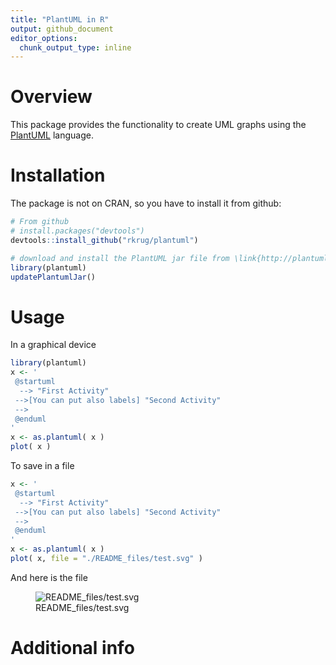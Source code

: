 ```yaml
---
title: "PlantUML in R"
output: github_document
editor_options: 
  chunk_output_type: inline
---
```

# Overview
This package provides the functionality to create UML graphs using the [PlantUML](http://plantuml.com/) language.

# Installation
The package is not on CRAN, so you have to install it from github:
```r
# From github
# install.packages("devtools")
devtools::install_github("rkrug/plantuml")

# download and install the PlantUML jar file from \link{http://plantuml.com/download}
library(plantuml)
updatePlantumlJar()
```

# Usage
In a graphical device
```r
library(plantuml)
x <- '
 @startuml
  --> "First Activity"
 -->[You can put also labels] "Second Activity"
 -->
 @enduml
'
x <- as.plantuml( x )
plot( x )
```

To save in a file
```r
x <- '
 @startuml
  --> "First Activity"
 -->[You can put also labels] "Second Activity"
 -->
 @enduml
'
x <- as.plantuml( x )
plot( x, file = "./README_files/test.svg" )
```

And here is the file

![README_files/test.svg](./README_files/test.svg)

# Additional info
